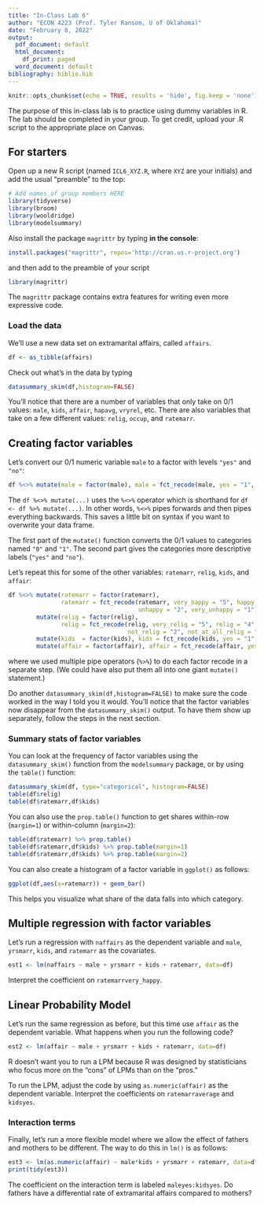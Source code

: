 ---
title: "In-Class Lab 6"
author: "ECON 4223 (Prof. Tyler Ransom, U of Oklahoma)"
date: "February 8, 2022"
output:
  pdf_document: default
  html_document:
    df_print: paged
  word_document: default
bibliography: biblio.bib
---

```{r setup, include=FALSE}
knitr::opts_chunk$set(echo = TRUE, results = 'hide', fig.keep = 'none')
```

The purpose of this in-class lab is to practice using dummy variables in R. The lab should be completed in your group. To get credit, upload your .R script to the appropriate place on Canvas. 

## For starters
Open up a new R script (named `ICL6_XYZ.R`, where `XYZ` are your initials) and add the usual "preamble" to the top:
```{r message=FALSE, warning=FALSE, paged.print=FALSE}
# Add names of group members HERE
library(tidyverse)
library(broom)
library(wooldridge)
library(modelsummary)
```

Also install the package `magrittr` by typing **in the console**:
```{r, eval=FALSE, message=FALSE, warning=FALSE, paged.print=FALSE}
install.packages("magrittr", repos='http://cran.us.r-project.org')
```

and then add to the preamble of your script
```{r message=FALSE, warning=FALSE, paged.print=FALSE}
library(magrittr)
```

The `magrittr` package contains extra features for writing even more expressive code.

### Load the data
We'll use a new data set on extramarital affairs, called `affairs`.
```{r}
df <- as_tibble(affairs)
```

Check out what's in the data by typing
```{r}
datasummary_skim(df,histogram=FALSE)
```

You'll notice that there are a number of variables that only take on 0/1 values: `male`, `kids`, `affair`, `hapavg`, `vryrel`, etc. There are also variables that take on a few different values: `relig`, `occup`, and `ratemarr`.

## Creating factor variables
Let's convert our 0/1 numeric variable `male` to a factor with levels `"yes"` and `"no"`:
```{r}
df %<>% mutate(male = factor(male), male = fct_recode(male, yes = "1", no = "0"))
```

The `df %<>% mutate(...)` uses the `%<>%` operator which is shorthand for `df <- df %>% mutate(...)`. In other words, `%<>%` pipes forwards and then pipes everything backwards. This saves a little bit on syntax if you want to overwrite your data frame.

The first part of the `mutate()` function converts the 0/1 values to categories named `"0"` and `"1"`. The second part gives the categories more descriptive labels (`"yes"` and `"no"`).

Let's repeat this for some of the other variables: `ratemarr`, `relig`, `kids`, and `affair`:
```{r}
df %<>% mutate(ratemarr = factor(ratemarr), 
               ratemarr = fct_recode(ratemarr, very_happy = "5", happy = "4", average = "3", 
                                     unhappy = "2", very_unhappy = "1")) %>%
        mutate(relig = factor(relig), 
               relig = fct_recode(relig, very_relig = "5", relig = "4", average = "3", 
                                  not_relig = "2", not_at_all_relig = "1")) %>%
        mutate(kids  = factor(kids), kids = fct_recode(kids, yes = "1", no = "0")) %>%
        mutate(affair = factor(affair), affair = fct_recode(affair, yes = "1", no = "0"))
```
where we used multiple pipe operators (`%>%`) to do each factor recode in a separate step. (We could have also put them all into one giant `mutate()` statement.)

Do another `datasummary_skim(df,histogram=FALSE)` to make sure the code worked in the way I told you it would. You'll notice that the factor variables now disappear from the `datasummary_skim()` output. To have them show up separately, follow the steps in the next section.

### Summary stats of factor variables
You can look at the frequency of factor variables using the `datasummary_skim()` function from the `modelsummary` package, or by using the `table()` function:
```{r}
datasummary_skim(df, type="categorical", histogram=FALSE)
table(df$relig)
table(df$ratemarr,df$kids)
```

You can also use the `prop.table()` function to get shares within-row (`margin=1`) or within-column (`margin=2`):
```{r}
table(df$ratemarr) %>% prop.table()
table(df$ratemarr,df$kids) %>% prop.table(margin=1)
table(df$ratemarr,df$kids) %>% prop.table(margin=2)
```

You can also create a histogram of a factor variable in `ggplot()` as follows:
```{r}
ggplot(df,aes(x=ratemarr)) + geom_bar()
```
This helps you visualize what share of the data falls into which category.

## Multiple regression with factor variables
Let's run a regression with `naffairs` as the dependent variable and `male`, `yrsmarr`, `kids`, and `ratemarr` as the covariates.
```{r}
est1 <- lm(naffairs ~ male + yrsmarr + kids + ratemarr, data=df)
```

Interpret the coefficient on `ratemarrvery_happy`. 

## Linear Probability Model
Let's run the same regression as before, but this time use `affair` as the dependent variable. What happens when you run the following code?
```{r message=FALSE, warning=FALSE}
est2 <- lm(affair ~ male + yrsmarr + kids + ratemarr, data=df)
```

R doesn't want you to run a LPM because R was designed by statisticians who focus more on the "cons" of LPMs than on the "pros."

To run the LPM, adjust the code by using `as.numeric(affair)` as the dependent variable. Interpret the coefficients on `ratemarraverage` and `kidsyes`.

### Interaction terms
Finally, let's run a more flexible model where we allow the effect of fathers and mothers to be different. The way to do this in `lm()` is as follows:
```{r}
est3 <- lm(as.numeric(affair) ~ male*kids + yrsmarr + ratemarr, data=df)
print(tidy(est3))
```
The coefficient on the interaction term is labeled `maleyes:kidsyes`. Do fathers have a differential rate of extramarital affairs compared to mothers?
